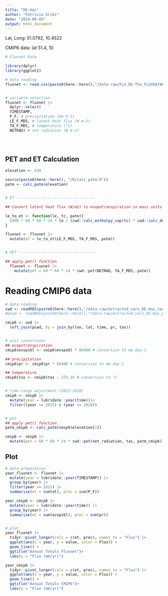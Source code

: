 ```yaml
---
title: "DE-Hai"
author: "Patricia Gribi"
date: "2024-08-05"
output: html_document
---
```



Lat, Long:	51.0792, 10.4522

CMIP6 data: lat 51.4, 10


```r


# Fluxnet Data

library(dplyr)
library(ggplot2)

# data reading
fluxnet <- read.csv(paste0(here::here(),"/data-raw/FLX_DE-Tha_FLUXDATAKIT_FULLSET_DD_1996_2020_2-3.csv"), header=TRUE)


# variable selection
fluxnet <- fluxnet |>
  dplyr::select(
  TIMESTAMP,
  P_F, # precipitation (mm d-1)
  LE_F_MDS, # latent heat flux (W m-2)
  TA_F_MDS, # temperature (°C)
  NETRAD) # net radiation (W m-2)





```



## PET and ET Calculation


```r

elevation <- 430

source(paste0(here::here(), "/R/calc_patm.R"))
patm <- calc_patm(elevation)


# ET -----------------------------------

## Convert latent heat flux (W/m2) to evapotranspiration in mass units (mm/d).

le_to_et <- function(le, tc, patm){
  1000 * 60 * 60 * 24 * le / (cwd::calc_enthalpy_vap(tc) * cwd::calc_density_h2o(tc, patm)) 
}

fluxnet <- fluxnet |>
  mutate(et = le_to_et(LE_F_MDS, TA_F_MDS, patm))


# PET ----------------------------------

## apply pet() function
  fluxnet <- fluxnet |>
    mutate(pet = 60 * 60 * 24 * cwd::pet(NETRAD, TA_F_MDS, patm))

```


# Reading CMIP6 data

```r

# data reading
cwd <- readRDS(paste0(here::here(),"/data-raw/extracted_vars_DE-Hai_cwd.rds"))
#pcwd <- readRDS(paste0(here::here(),"/data-raw/extracted_vars_DE-Hai_pcwd.rds"))

cmip6 <- cwd |>
  left_join(pcwd, by = join_by(lon, lat, time, pr, tas))


# unit conversions
## evapotranspiration
cmip6$evspsbl <- cmip6$evspsbl * 86400 # conversion to mm day-1

## precipitation
cmip6$pr <- cmip6$pr * 86400 # conversion to mm day-1

## temperature
cmip6$tas <- cmip6$tas - 273.15 # conversion to °C


# time-range adjustment (2015-2020)
cmip6 <- cmip6 |>
  mutate(year = lubridate::year(time))|>
  filter((year >= 2015) & (year <= 2020))


# pet
## apply pet() function
patm_cmip6 <- calc_patm(cmip6$elevation[1])

cmip6 <- cmip6 |>
  mutate(pet = 60 * 60 * 24 * cwd::pet(net_radiation, tas, patm_cmip6))


```


## Plot 


```r

# data preparation
year_fluxnet <- fluxnet |>
  mutate(year = lubridate::year(TIMESTAMP)) |>
  group_by(year) |>
  filter(year >= 2015) |> 
  summarise(et = sum(et), prec = sum(P_F))

year_cmip6 <- cmip6 |>
  mutate(year = lubridate::year(time)) |>
  group_by(year) |>
  summarise(et = sum(evspsbl), prec = sum(pr))


# plot
year_fluxnet |>
  tidyr::pivot_longer(cols = c(et, prec), names_to = "Flux") |> 
  ggplot(aes(x = year, y = value, color = Flux)) +
  geom_line() +
  ggtitle("Annual Totals Fluxnet")+
  labs(y = "Flux (mm/yr)")

year_cmip6 |>
  tidyr::pivot_longer(cols = c(et, prec), names_to = "Flux") |> 
  ggplot(aes(x = year, y = value, color = Flux)) +
  geom_line() +
  ggtitle("Annual Totals CMIP6")+
  labs(y = "Flux (mm/yr)")


```
